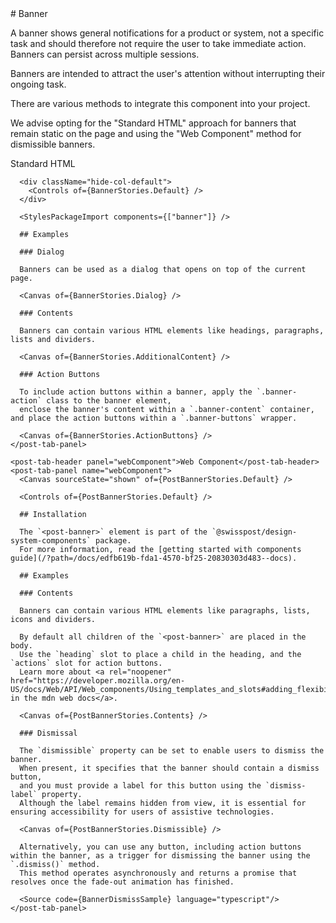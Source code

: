 
<Meta of={BannerStories} />

<div className="docs-title">
  # Banner

<link-design of={JSON.stringify(BannerStories)}></link-design>

</div>

<div className="lead">
  A banner shows general notifications for a product or system, not a specific task and should
  therefore not require the user to take immediate action. Banners can persist across multiple
  sessions.
</div>

Banners are intended to attract the user's attention without interrupting their ongoing task.

<post-banner type="info">
  <p slot="heading">There are various methods to integrate this component into your project.</p>
  <p>
    We advise opting for the "Standard HTML" approach for banners that remain static on the page and
    using the "Web Component" method for dismissible banners.
  </p>
</post-banner>

<post-tabs>
    <post-tab-header panel="standardHTML">Standard HTML</post-tab-header>
    <post-tab-panel name="standardHTML">
      <Canvas sourceState="shown" of={BannerStories.Default} />

      <div className="hide-col-default">
        <Controls of={BannerStories.Default} />
      </div>

      <StylesPackageImport components={["banner"]} />

      ## Examples

      ### Dialog

      Banners can be used as a dialog that opens on top of the current page.

      <Canvas of={BannerStories.Dialog} />

      ### Contents

      Banners can contain various HTML elements like headings, paragraphs, lists and dividers.

      <Canvas of={BannerStories.AdditionalContent} />

      ### Action Buttons

      To include action buttons within a banner, apply the `.banner-action` class to the banner element,
      enclose the banner's content within a `.banner-content` container, and place the action buttons within a `.banner-buttons` wrapper.

      <Canvas of={BannerStories.ActionButtons} />
    </post-tab-panel>

    <post-tab-header panel="webComponent">Web Component</post-tab-header>
    <post-tab-panel name="webComponent">
      <Canvas sourceState="shown" of={PostBannerStories.Default} />

      <Controls of={PostBannerStories.Default} />

      ## Installation

      The `<post-banner>` element is part of the `@swisspost/design-system-components` package.
      For more information, read the [getting started with components guide](/?path=/docs/edfb619b-fda1-4570-bf25-20830303d483--docs).

      ## Examples

      ### Contents

      Banners can contain various HTML elements like paragraphs, lists, icons and dividers.

      By default all children of the `<post-banner>` are placed in the body.
      Use the `heading` slot to place a child in the heading, and the `actions` slot for action buttons.
      Learn more about <a rel="noopener" href="https://developer.mozilla.org/en-US/docs/Web/API/Web_components/Using_templates_and_slots#adding_flexibility_with_slots">slots in the mdn web docs</a>.

      <Canvas of={PostBannerStories.Contents} />

      ### Dismissal

      The `dismissible` property can be set to enable users to dismiss the banner.
      When present, it specifies that the banner should contain a dismiss button,
      and you must provide a label for this button using the `dismiss-label` property.
      Although the label remains hidden from view, it is essential for ensuring accessibility for users of assistive technologies.

      <Canvas of={PostBannerStories.Dismissible} />

      Alternatively, you can use any button, including action buttons within the banner, as a trigger for dismissing the banner using the `.dismiss()` method.
      This method operates asynchronously and returns a promise that resolves once the fade-out animation has finished.

      <Source code={BannerDismissSample} language="typescript"/>
    </post-tab-panel>

</post-tabs>
